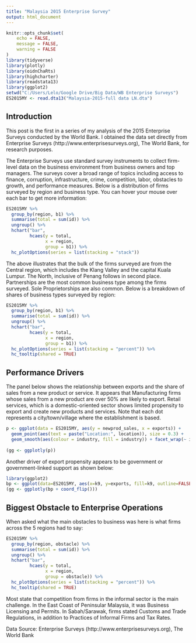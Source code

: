 ```yaml
---
title: "Malaysia 2015 Enterprise Survey"
output: html_document
---
```


```r
knitr::opts_chunk$set(
	echo = FALSE,
	message = FALSE,
	warning = FALSE
)
library(tidyverse)
library(plotly)
library(oidnChaRts)
library(highcharter)
library(readstata13)
library(ggplot2)
setwd("C:/Users/Lelo/Google Drive/Big Data/WB Enterprise Surveys")
ES2015MY <- read.dta13("Malaysia-2015-full data LN.dta")
```

## Introduction

This post is the first in a series of my analysis of the 2015 Enterprise Surveys conducted by the World Bank. I obtained the data set directly from Enterprise Surveys (http://www.enterprisesurveys.org), The World Bank, for research purposes.

The Enterprise Surveys use standard survey instruments to collect firm-level data on the business environment from business owners and top managers. The surveys cover a broad range of topics including access to finance, corruption, infrastructure, crime, competition, labor, obstacles to growth, and performance measures. Below is a distribution of firms surveyed by region and business type. You can hover your mouse over each bar to get more information:

```r
ES2015MY %>%
  group_by(region, b1) %>%
  summarise(total = sum(id)) %>%
  ungroup() %>%
  hchart("bar",
         hcaes(y = total,
               x = region,
               group = b1)) %>%
  hc_plotOptions(series = list(stacking = "stack"))
```

The above illustrates that the bulk of the firms surveyed are from the Central region, which includes the Klang Valley and the capital Kuala Lumpur. The North, inclusive of Penang follows in second place. Partnerships are the most common business type among the firms surveyed. Sole Proprietorships are also common. Below is a breakdown of shares of business types surveyed by region:
```r
ES2015MY %>%
  group_by(region, b1) %>%
  summarise(total = sum(id)) %>%
  ungroup() %>%
  hchart("bar",
         hcaes(y = total,
               x = region,
               group = b1)) %>%
  hc_plotOptions(series = list(stacking = "percent")) %>%
  hc_tooltip(shared = TRUE)
```


## Performance Drivers
The panel below shows the relationship between exports and the share of sales from a new product or service. It appears that Manufacturing firms whose sales from a new product are over 50% are likely to export. Retail services, which is a domestic-oriented sector shows limited propensity to export and create new products and services. Note that each dot represents a city/town/village where the establishment is based.
```r
p <- ggplot(data = ES2015MY, aes(y = newprod_sales, x = exports)) +
  geom_point(aes(text = paste("Location:", location)), size = 0.3) +
  geom_smooth(aes(colour = industry, fill = industry)) + facet_wrap(~ industry) + theme(legend.position="none")
 
(gg <- ggplotly(p))

```
Another driver of export propensity appears to be government or government-linked support as shown below:
```r
library(ggplot2)
bp <- ggplot(data=ES2015MY, aes(x=k9, y=exports, fill=k9, outline=FALSE)) + geom_boxplot() + theme(legend.position="none")
(gg <- ggplotly(bp + coord_flip()))
```

## Biggest Obstacle to Enterprise Operations
When asked what the main obstacles to business was here is what firms across the 5 regions had to say:
```r
ES2015MY %>%
  group_by(region, obstacle) %>%
  summarise(total = sum(id)) %>%
  ungroup() %>%
  hchart("bar",
         hcaes(y = total,
               x = region,
               group = obstacle)) %>%
  hc_plotOptions(series = list(stacking = "percent")) %>%
  hc_tooltip(shared = TRUE)
```

Most state that competition from firms in the informal sector is the main challenge. In the East Coast of Peninsular Malaysia, it was Business Licensing and Permits. In Sabah/Sarawak, firms stated Customs and Trade Regulations, in addition to Practices of Informal Firms and Tax Rates.

Data Source: Enterprise Surveys (http://www.enterprisesurveys.org), The World Bank
